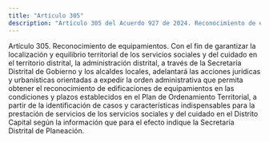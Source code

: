 ```yaml
---
title: "Artículo 305"
description: "Artículo 305 del Acuerdo 927 de 2024. Reconocimiento de equipamientos."
---
```


Artículo 305. Reconocimiento de equipamientos. Con el fin de garantizar la localización y equilibrio territorial de los servicios sociales y del cuidado en el territorio distrital, la administración distrital, a través de la Secretaría Distrital de Gobierno y los alcaldes locales, adelantará las acciones jurídicas y urbanísticas orientadas a expedir la orden administrativa que permita obtener el reconocimiento de edificaciones de equipamientos en las condiciones y plazos establecidos en el Plan de Ordenamiento Territorial, a partir de la identificación de casos y características indispensables para la prestación de servicios de los servicios sociales y del cuidado en el Distrito Capital según la información que para el efecto indique la Secretaría Distrital de Planeación.